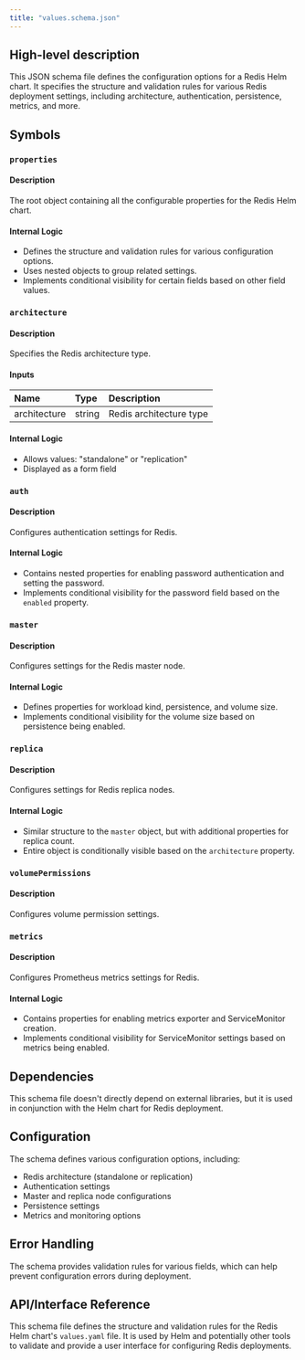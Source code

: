 ```yaml
---
title: "values.schema.json"
---
```


## High-level description
This JSON schema file defines the configuration options for a Redis Helm chart. It specifies the structure and validation rules for various Redis deployment settings, including architecture, authentication, persistence, metrics, and more.

## Symbols

### `properties`
#### Description
The root object containing all the configurable properties for the Redis Helm chart.

#### Internal Logic
- Defines the structure and validation rules for various configuration options.
- Uses nested objects to group related settings.
- Implements conditional visibility for certain fields based on other field values.

### `architecture`
#### Description
Specifies the Redis architecture type.

#### Inputs
| Name | Type | Description |
|:-----|:-----|:------------|
| architecture | string | Redis architecture type |

#### Internal Logic
- Allows values: "standalone" or "replication"
- Displayed as a form field

### `auth`
#### Description
Configures authentication settings for Redis.

#### Internal Logic
- Contains nested properties for enabling password authentication and setting the password.
- Implements conditional visibility for the password field based on the `enabled` property.

### `master`
#### Description
Configures settings for the Redis master node.

#### Internal Logic
- Defines properties for workload kind, persistence, and volume size.
- Implements conditional visibility for the volume size based on persistence being enabled.

### `replica`
#### Description
Configures settings for Redis replica nodes.

#### Internal Logic
- Similar structure to the `master` object, but with additional properties for replica count.
- Entire object is conditionally visible based on the `architecture` property.

### `volumePermissions`
#### Description
Configures volume permission settings.

### `metrics`
#### Description
Configures Prometheus metrics settings for Redis.

#### Internal Logic
- Contains properties for enabling metrics exporter and ServiceMonitor creation.
- Implements conditional visibility for ServiceMonitor settings based on metrics being enabled.

## Dependencies
This schema file doesn't directly depend on external libraries, but it is used in conjunction with the Helm chart for Redis deployment.

## Configuration
The schema defines various configuration options, including:
- Redis architecture (standalone or replication)
- Authentication settings
- Master and replica node configurations
- Persistence settings
- Metrics and monitoring options

## Error Handling
The schema provides validation rules for various fields, which can help prevent configuration errors during deployment.

## API/Interface Reference
This schema file defines the structure and validation rules for the Redis Helm chart's `values.yaml` file. It is used by Helm and potentially other tools to validate and provide a user interface for configuring Redis deployments.